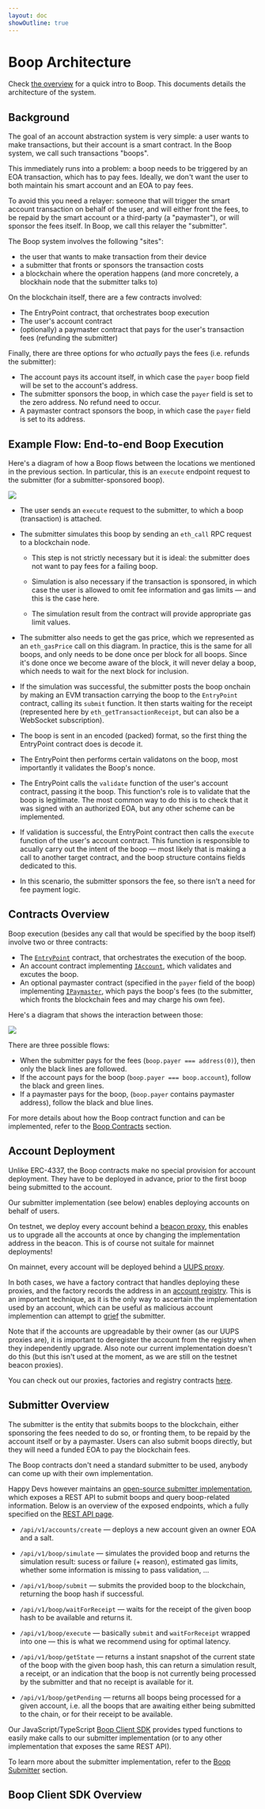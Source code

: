 ```yaml
---
layout: doc
showOutline: true
---
```


# Boop Architecture

Check [the overview](/index) for a quick intro to Boop. This documents details the architecture of the system.

## Background

The goal of an account abstraction system is very simple: a user wants to make transactions,
but their account is a smart contract. In the Boop system, we call such transactions "boops".

This immediately runs into a problem: a boop needs to be triggered by an EOA transaction, which has to pay fees.
Ideally, we don't want the user to both maintain his smart account and an EOA to pay fees.

To avoid this you need a relayer: someone that will trigger the smart account transaction on behalf of the user, and
will either front the fees, to be repaid by the smart account or a third-party (a "paymaster"), or will sponsor the fees
itself. In Boop, we call this relayer the "submitter".

The Boop system involves the following "sites":

- the user that wants to make transaction from their device
- a submitter that fronts or sponsors the transaction costs
- a blockchain where the operation happens (and more concretely, a blockhain node that the submitter talks to)

On the blockchain itself, there are a few contracts involved:

- The EntryPoint contract, that orchestrates boop execution
- The user's account contract
- (optionally) a paymaster contract that pays for the user's transaction fees (refunding the submitter)

Finally, there are three options for who *actually* pays the fees (i.e. refunds the submitter):
- The account pays its account itself, in which case the `payer` boop field will be set to the account's address.
- The submitter sponsors the boop, in which case the `payer` field is set to the zero address. No refund need to occur.
- A paymaster contract sponsors the boop, in which case the `payer` field is set to its address.

## Example Flow: End-to-end Boop Execution

Here's a diagram of how a Boop flows between the locations we mentioned in the previous section.
In particular, this is an `execute` endpoint request to the submitter (for a submitter-sponsored boop).

![](/boop-execute.png)

- The user sends an `execute` request to the submitter, to which a boop (transaction) is attached.

- The submitter simulates this boop by sending an `eth_call` RPC request to a blockchain node.

    - This step is not strictly necessary but it is ideal: the submitter does not want to pay fees for a failing boop.

    - Simulation is also necessary if the transaction is sponsored, in which case the user is allowed to omit fee
      information and gas limits — and this is the case here.

    - The simulation result from the contract will provide appropriate gas limit values.

- The submitter also needs to get the gas price, which we represented as an `eth_gasPrice` call on this diagram.
  In practice, this is the same for all boops, and only needs to be done once per block for all boops. Since it's done
  once we become aware of the block, it will never delay a boop, which needs to wait for the next block for inclusion.

- If the simulation was successful, the submitter posts the boop onchain by making an EVM transaction carrying the boop
  to the `EntryPoint` contract, calling its `submit` function. It then starts waiting for the receipt (represented here
  by `eth_getTransactionReceipt`, but can also be a WebSocket subscription).

- The boop is sent in an encoded (packed) format, so the first thing the EntryPoint contract does is decode it.

- The EntryPoint then performs certain validatons on the boop, most importantly it validates the Boop's nonce.

- The EntryPoint calls the `validate` function of the user's account contract, passing it the boop. This function's role
  is to validate that the boop is legitimate. The most common way to do this is to check that it was signed with an
  authorized EOA, but any other scheme can be implemented.

- If validation is successful, the EntryPoint contract then calls the `execute` function of the user's account contract.
  This function is responsible to acually carry out the intent of the boop — most likely that is making a call to
  another target contract, and the boop structure contains fields dedicated to this.

- In this scenario, the submitter sponsors the fee, so there isn't a need for fee payment logic.

## Contracts Overview

Boop execution (besides any call that would be specified by the boop itself) involve two or three contracts:

- The [`EntryPoint`] contract, that orchestrates the execution of the boop.
- An account contract implementing [`IAccount`], which validates and excutes the boop.
- An optional paymaster contract (specified in the `payer` field of the boop) implementing [`IPaymaster`], which pays
  the boop's fees (to the submitter, which fronts the blockchain fees and may charge his own fee).

[`EntryPoint`]: https://github.com/HappyChainDevs/happychain/blob/master/contracts/src/boop/core/EntryPoint.sol
[`IAccount`]: https://github.com/HappyChainDevs/happychain/blob/master/contracts/src/boop/interfaces/IAccount.sol
[`IPaymaster`]: https://github.com/HappyChainDevs/happychain/blob/master/contracts/src/boop/interfaces/IPaymaster.sol

Here's a diagram that shows the interaction between those:

![](/contracts-overview.png)

There are three possible flows:

- When the submitter pays for the fees (`boop.payer === address(0)`), then only the black lines are followed.
- If the account pays for the boop (`boop.payer === boop.account`), follow the black and green lines.
- If a paymaster pays for the boop, (`boop.payer` contains paymaster address), follow the black and blue lines.

For more details about how the Boop contract function and can be implemented, refer to the [Boop
Contracts](/boop/contracts) section.

## Account Deployment

Unlike ERC-4337, the Boop contracts make no special provision for account deployment. They have to be deployed in
advance, prior to the first boop being submitted to the account.

Our submitter implementation (see below) enables deploying accounts on behalf of users.

On testnet, we deploy every account behind a [beacon proxy], this enables us to upgrade all the accounts at once by
changing the implementation address in the beacon. This is of course not suitale for mainnet deployments!

On mainnet, every account will be deployed behind a [UUPS proxy].

In both cases, we have a factory contract that handles deploying these proxies, and the factory records the address in
an [account registry]. This is an important technique, as it is the only way to ascertain the implementation used by an
account, which can be useful as malicious account implemention can attempt to [grief] the submitter.

[grief]: /boop/submitter#griefing-protection

Note that if the accounts are upgreadable by their owner (as our UUPS proxies are), it is important to deregister the
account from the registry when they independently upgrade. Also note our current implementation doesn't do this (but this
isn't used at the moment, as we are still on the testnet beacon proxies).

You can check out our proxies, factories and registry contracts [here][deployment-contracts].

[beacon proxy]: https://www.rareskills.io/post/beacon-proxy
[UUPS proxy]: https://eip.tools/eip/1822
[account registry]: https://github.com/HappyChainDevs/happychain/blob/master/contracts/src/boop/happychain/HappyAccountRegistry.sol
[deployment-contracts]: https://github.com/HappyChainDevs/happychain/tree/master/contracts/src/boop/happychain

## Submitter Overview

The submitter is the entity that submits boops to the blockchain, either sponsoring the fees needed to do so, or
fronting them, to be repaid by the account itself or by a paymaster. Users can also submit boops directly, but they will
need a funded EOA to pay the blockchain fees.

The Boop contracts don't need a standard submitter to be used, anybody can come up with their own implementation.

Happy Devs however maintains an [open-source submitter implementation][submitter], which exposes a REST API to
submit boops and query boop-related information. Below is an overview of the exposed endpoints, which a fully specified
on the [REST API page](/boop/rest).

[submitter]: https://github.com/HappyChainDevs/happychain/tree/master/apps/submitter

- `/api/v1/accounts/create` — deploys a new account given an owner EOA and a salt.

- `/api/v1/boop/simulate` — simulates the provided boop and returns the simulation result: sucess or failure (+ reason),
  estimated gas limits, whether some information is missing to pass validation, ...

- `/api/v1/boop/submit` — submits the provided boop to the blockchain, returning the boop hash if successful.

- `/api/v1/boop/waitForReceipt` — waits for the receipt of the given boop hash to be available and returns it.

- `/api/v1/boop/execute` — basically `submit` and `waitForReceipt` wrapped into one — this is what we recommend using
  for optimal latency.

- `/api/v1/boop/getState` — returns a instant snapshot of the current state of the boop with the given boop hash, this
  can return a simulation result, a receipt, or an indication that the boop is not currently being processed by the
  submitter and that no receipt is available for it.

- `/api/v1/boop/getPending` — returns all boops being processed for a given account, i.e. all the boops that are
  awaiting either being submitted to the chain, or for their receipt to be available.

Our JavaScript/TypeScript [Boop Client SDK](/boop/sdk) provides typed functions to easily make calls to our submitter
implementation (or to any other implementation that exposes the same REST API).

To learn more about the submitter implementation, refer to the [Boop Submitter](/boop/submitter) section.

## Boop Client SDK Overview
